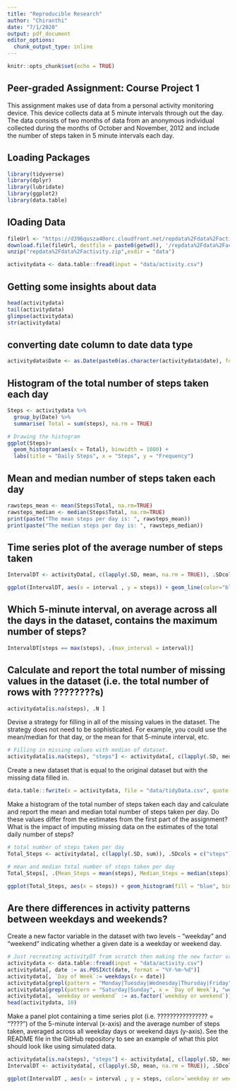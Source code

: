 ```yaml
---
title: "Reproducible Research"
author: "Chiranthi"
date: "7/1/2020"
output: pdf_document
editor_options: 
  chunk_output_type: inline
---
```


```r
knitr::opts_chunk$set(echo = TRUE)
```

## Peer-graded Assignment: Course Project 1

This assignment makes use of data from a personal activity monitoring device. This device collects data at 5 minute intervals through out the day. The data consists of two months of data from an anonymous individual collected during the months of October and November, 2012 and include the number of steps taken in 5 minute intervals each day.

## Loading Packages 

```r
library(tidyverse)
library(dplyr)
library(lubridate)
library(ggplot2)
library(data.table)
```

## lOading Data
```r
fileUrl <- "https://d396qusza40orc.cloudfront.net/repdata%2Fdata%2Factivity.zip"
download.file(fileUrl, destfile = paste0(getwd(), '/repdata%2Fdata%2Factivity.zip'), method = "curl")
unzip("repdata%2Fdata%2Factivity.zip",exdir = "data")

activitydata <- data.table::fread(input = "data/activity.csv")
```

## Getting some insights about data
```r
head(activitydata)
tail(activitydata)
glimpse(activitydata)
str(activitydata)
```

## converting date column to date data type
```r
activitydata$Date <- as.Date(paste0(as.character(activitydata$date), format = "ymd"))

```

## Histogram of the total number of steps taken each day
```r
Steps <- activitydata %>%
  group_by(Date) %>%
  summarise( Total = sum(steps), na.rm = TRUE)

# Drawing the histogram 
ggplot(Steps)+
  geom_histogram(aes(x = Total), binwidth = 1000) +
  labs(title = "Daily Steps", x = "Steps", y = "Frequency")
```

## Mean and median number of steps taken each day

```r
 
rawsteps_mean <- mean(Steps$Total, na.rm=TRUE)
rawsteps_median <- median(Steps$Total, na.rm=TRUE)
print(paste("The mean steps per day is: ", rawsteps_mean))
print(paste("The median steps per day is: ", rawsteps_median))

```

## Time series plot of the average number of steps taken

```r
 
IntervalDT <- activityData[, c(lapply(.SD, mean, na.rm = TRUE)), .SDcols = c("steps"), by = .(interval)] 

ggplot(IntervalDT, aes(x = interval , y = steps)) + geom_line(color="blue", size=1) + labs(title = "Avg. Daily Steps", x = "Interval", y = "Avg. Steps per day")

```

## Which 5-minute interval, on average across all the days in the dataset, contains the maximum number of steps?
```r
IntervalDT[steps == max(steps), .(max_interval = interval)]
```
## Calculate and report the total number of missing values in the dataset (i.e. the total number of rows with ????????s)
```r
activitydata[is.na(steps), .N ]
```

Devise a strategy for filling in all of the missing values in the dataset. The strategy does not need to be sophisticated. For example, you could use the mean/median for that day, or the mean for that 5-minute interval, etc.
```r

# Filling in missing values with median of dataset. 
activitydata[is.na(steps), "steps"] <- activitydata[, c(lapply(.SD, median, na.rm = TRUE)), .SDcols = c("steps")]
```
Create a new dataset that is equal to the original dataset but with the missing data filled in.
```r
data.table::fwrite(x = activitydata, file = "data/tidyData.csv", quote = FALSE)
```
Make a histogram of the total number of steps taken each day and calculate and report the mean and median total number of steps taken per day. Do these values differ from the estimates from the first part of the assignment? What is the impact of imputing missing data on the estimates of the total daily number of steps?
```r
# total number of steps taken per day
Total_Steps <- activitydata[, c(lapply(.SD, sum)), .SDcols = c("steps"), by = .(date)] 

# mean and median total number of steps taken per day
Total_Steps[, .(Mean_Steps = mean(steps), Median_Steps = median(steps))]

ggplot(Total_Steps, aes(x = steps)) + geom_histogram(fill = "blue", binwidth = 1000) + labs(title = "Daily Steps", x = "Steps", y = "Frequency")
```

## Are there differences in activity patterns between weekdays and weekends?
Create a new factor variable in the dataset with two levels - "weekday" and "weekend" indicating whether a given date is a weekday or weekend day.
```r
# Just recreating activityDT from scratch then making the new factor variable. (No need to, just want to be clear on what the entire process is.) 
activitydata <- data.table::fread(input = "data/activity.csv")
activitydata[, date := as.POSIXct(date, format = "%Y-%m-%d")]
activitydata[, `Day of Week`:= weekdays(x = date)]
activitydata[grepl(pattern = "Monday|Tuesday|Wednesday|Thursday|Friday", x = `Day of Week`), "weekday or weekend"] <- "weekday"
activitydata[grepl(pattern = "Saturday|Sunday", x = `Day of Week`), "weekday or weekend"] <- "weekend"
activitydata[, `weekday or weekend` := as.factor(`weekday or weekend`)]
head(activitydata, 10)
```

Make a panel plot containing a time series plot (i.e. ???????????????? = "????") of the 5-minute interval (x-axis) and the average number of steps taken, averaged across all weekday days or weekend days (y-axis). See the README file in the GitHub repository to see an example of what this plot should look like using simulated data.

```r
activitydata[is.na(steps), "steps"] <- activitydata[, c(lapply(.SD, median, na.rm = TRUE)), .SDcols = c("steps")]
IntervalDT <- activitydata[, c(lapply(.SD, mean, na.rm = TRUE)), .SDcols = c("steps"), by = .(interval, `weekday or weekend`)] 

ggplot(IntervalDT , aes(x = interval , y = steps, color=`weekday or weekend`)) + geom_line() + labs(title = "Avg. Daily Steps by Weektype", x = "Interval", y = "No. of Steps") + facet_wrap(~`weekday or weekend` , ncol = 1, nrow=2)
```

